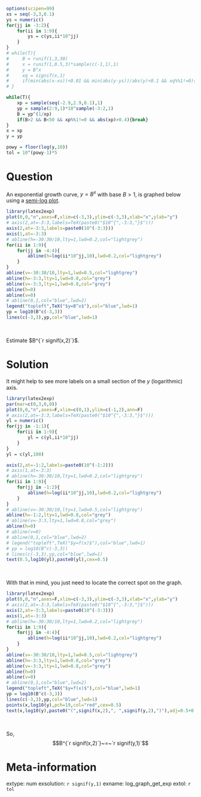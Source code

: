 ```r
options(scipen=99)
xs = seq(-3,3,0.1)
ys = numeric()
for(jj in -3:2){
    for(ii in 1:9){
        ys = c(ys,ii*10^jj)
    }
}
# while(T){
#     B = runif(1,3,30)
#     x = runif(1,0.5,3)*sample(c(-1,1),1)
#     y = B^x
#     xq = signif(x,1)
#     if(min(abs(x-xs))<0.01 && min(abs(y-ys))/abs(y)<0.1 && xq%%1!=0){break}
# }

while(T){
    xp = sample(seq(-2.9,2.9,0.1),1)
    yp = sample(2:9,1)*10^sample(-3:2,1)
    B = yp^(1/xp)
    if(B>2 && B<50 && xp%%1!=0 && abs(xp)>0.4){break}
}
x = xp
y = yp

powy = floor(log(y,10))
tol = 10^(powy-1)*5
```



Question
========

An exponential growth curve, $y=B^x$ with base $B>1$, is graphed below using a [semi-log plot](https://en.wikipedia.org/wiki/Semi-log_plot).

```r
library(latex2exp)
plot(0,0,"n",axes=F,xlim=c(-3,3),ylim=c(-3,3),xlab="x",ylab="y")
# axis(2,at=-3:3,labels=TeX(paste0("$10^{",-3:3,"}$")))
axis(2,at=-3:3,labels=paste0(10^(-3:3)))
axis(1,at=-3:3)
# abline(h=-30:30/10,lty=1,lwd=0.2,col="lightgrey")
for(ii in 1:9){
    for(jj in -4:4){
        abline(h=log(ii*10^jj,10),lwd=0.2,col="lightgrey")
    }
}
abline(v=-30:30/10,lty=1,lwd=0.5,col="lightgrey")
abline(h=-3:3,lty=1,lwd=0.8,col="grey")
abline(v=-3:3,lty=1,lwd=0.8,col="grey")
abline(h=0)
abline(v=0)
# abline(0,1,col="blue",lwd=2)
legend("topleft",TeX("$y=B^x$"),col="blue",lwd=1)
yp = log10(B^c(-3,3))
lines(c(-3,3),yp,col="blue",lwd=1)
```
\

Estimate $B^{`r signif(x,2)`}$.



Solution
========

It might help to see more labels on a small section of the $y$ (logarithmic) axis.

```r
library(latex2exp)
par(mar=c(0,3,0,0))
plot(0,0,"n",axes=F,xlim=c(0,1),ylim=c(-1,2),ann=F)
# axis(2,at=-3:3,labels=TeX(paste0("$10^{",-3:3,"}$")))
yl = numeric()
for(jj in -1:1){
    for(ii in 1:9){
        yl = c(yl,ii*10^jj)
    }
}
yl = c(yl,100)

axis(2,at=-1:2,labels=paste0(10^(-1:2)))
# axis(1,at=-3:3)
# abline(h=-30:30/10,lty=1,lwd=0.2,col="lightgrey")
for(ii in 1:9){
    for(jj in -1:2){
        abline(h=log(ii*10^jj,10),lwd=0.2,col="lightgrey")
    }
}
# abline(v=-30:30/10,lty=1,lwd=0.5,col="lightgrey")
abline(h=-1:2,lty=1,lwd=0.8,col="grey")
# abline(v=-3:3,lty=1,lwd=0.8,col="grey")
abline(h=0)
# abline(v=0)
# abline(0,1,col="blue",lwd=2)
# legend("topleft",TeX("$y=f(x)$"),col="blue",lwd=1)
# yp = log10(B^c(-3,3))
# lines(c(-3,3),yp,col="blue",lwd=1)
text(0.5,log10(yl),paste0(yl),cex=0.5)
```
\


With that in mind, you just need to locate the correct spot on the graph.

```r
library(latex2exp)
plot(0,0,"n",axes=F,xlim=c(-3,3),ylim=c(-3,3),xlab="x",ylab="y")
# axis(2,at=-3:3,labels=TeX(paste0("$10^{",-3:3,"}$")))
axis(2,at=-3:3,labels=paste0(10^(-3:3)))
axis(1,at=-3:3)
# abline(h=-30:30/10,lty=1,lwd=0.2,col="lightgrey")
for(ii in 1:9){
    for(jj in -4:4){
        abline(h=log(ii*10^jj,10),lwd=0.2,col="lightgrey")
    }
}
abline(v=-30:30/10,lty=1,lwd=0.5,col="lightgrey")
abline(h=-3:3,lty=1,lwd=0.8,col="grey")
abline(v=-3:3,lty=1,lwd=0.8,col="grey")
abline(h=0)
abline(v=0)
# abline(0,1,col="blue",lwd=2)
legend("topleft",TeX("$y=f(x)$"),col="blue",lwd=1)
yp = log10(B^c(-3,3))
lines(c(-3,3),yp,col="blue",lwd=1)
points(x,log10(y),pch=19,col="red",cex=0.5)
text(x,log10(y),paste0("(",signif(x,2),", ",signif(y,2),")"),adj=0.5+0.7*sign(x),col="red",cex=1.5)

```
\

So, $$B^{`r signif(x,2)`}~=~`r signif(y,1)`$$


Meta-information
============
extype: num
exsolution: `r signif(y,1)`
exname: log_graph_get_exp
extol: `r tol`